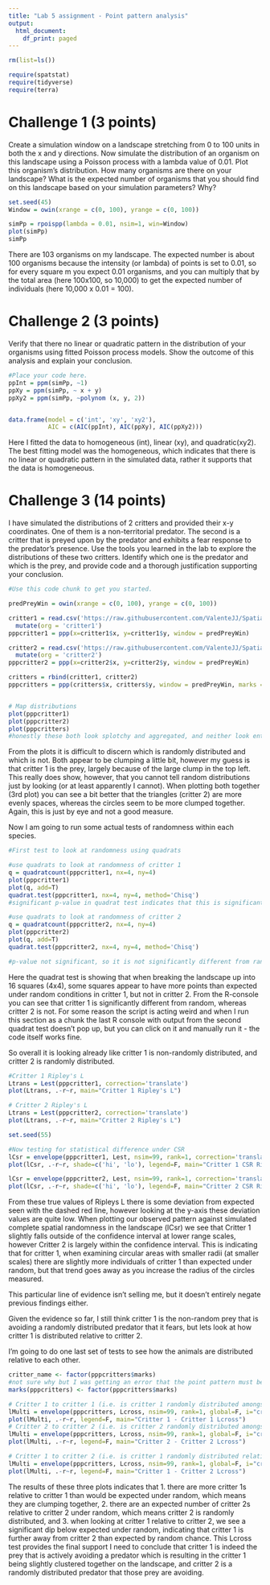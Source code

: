 ```yaml
---
title: "Lab 5 assignment - Point pattern analysis"
output:
  html_document:
    df_print: paged
---
```


```r
rm(list=ls())

require(spatstat)
require(tidyverse)
require(terra)
```


# Challenge 1 (3 points)

Create a simulation window on a landscape stretching from 0 to 100 units in both the x and y directions. Now simulate the distribution of an organism on this landscape using a Poisson process with a lambda value of 0.01. Plot this organism's distribution. How many organisms are there on your landscape? What is the expected number of organisms that you should find on this landscape based on your simulation parameters? Why?

```r
set.seed(45)
Window = owin(xrange = c(0, 100), yrange = c(0, 100))

simPp = rpoispp(lambda = 0.01, nsim=1, win=Window)
plot(simPp)
simPp
```

There are 103 organisms on my landscape. The expected number is about 100 organisms because the intensity (or lambda) of points is set to 0.01, so for every square m you expect 0.01 organisms, and you can multiply that by the total area (here 100x100, so 10,000) to get the expected number of individuals (here 10,000 x 0.01 = 100).


# Challenge 2 (3 points)

Verify that there no linear or quadratic pattern in the distribution of your organisms using fitted Poisson process models. Show the outcome of this analysis and explain your conclusion.

```r
#Place your code here.
ppInt = ppm(simPp, ~1)
ppXy = ppm(simPp, ~ x + y)
ppXy2 = ppm(simPp, ~polynom (x, y, 2))


data.frame(model = c('int', 'xy', 'xy2'),
           AIC = c(AIC(ppInt), AIC(ppXy), AIC(ppXy2)))

```

Here I fitted the data to homogeneous (int), linear (xy), and quadratic(xy2). The best fitting model was the homogeneous, which indicates that there is no linear or quadratic pattern in the simulated data, rather it supports that the data is homogeneous.  


# Challenge 3 (14 points)

I have simulated the distributions of 2 critters and provided their x-y coordinates. One of them is a non-territorial predator. The second is a critter that is preyed upon by the predator and exhibits a fear response to the predator's presence. Use the tools you learned in the lab to explore the distributions of these two critters. Identify which one is the predator and which is the prey, and provide code and a thorough justification supporting your conclusion.


```r
#Use this code chunk to get you started.

predPreyWin = owin(xrange = c(0, 100), yrange = c(0, 100))

critter1 = read.csv('https://raw.githubusercontent.com/ValenteJJ/SpatialEcology/main/Week5/species1.csv') %>% 
  mutate(org = 'critter1')
pppcritter1 = ppp(x=critter1$x, y=critter1$y, window = predPreyWin)

critter2 = read.csv('https://raw.githubusercontent.com/ValenteJJ/SpatialEcology/main/Week5/species2.csv') %>% 
  mutate(org = 'critter2')
pppcritter2 = ppp(x=critter2$x, y=critter2$y, window = predPreyWin)

critters = rbind(critter1, critter2)
pppcritters = ppp(critters$x, critters$y, window = predPreyWin, marks = critters$org)


# Map distributions
plot(pppcritter1)
plot(pppcritter2)
plot(pppcritters)
#honestly these both look splotchy and aggregated, and neither look entirely random. My initial thought is that critter 1 is the prey, largely because of the large clump in the top left. 
```

From the plots it is difficult to discern which is randomly distributed and which is not. Both appear to be clumping a little bit, however my guess is that critter 1 is the prey, largely because of the large clump in the top left. This really does show, however, that you cannot tell random distributions just by looking (or at least apparently I cannot). When plotting both together (3rd plot) you can see a bit better that the triangles (critter 2) are more evenly spaces, whereas the circles seem to be more clumped together. Again, this is just by eye and not a good measure.

Now I am going to run some actual tests of randomness within each species. 


```r
#First test to look at randomness using quadrats

#use quadrats to look at randomness of critter 1
q = quadratcount(pppcritter1, nx=4, ny=4)
plot(pppcritter1)
plot(q, add=T)
quadrat.test(pppcritter1, nx=4, ny=4, method='Chisq')
#significant p-value in quadrat test indicates that this is significantly different from random. 

#use quadrats to look at randomness of critter 2
q = quadratcount(pppcritter2, nx=4, ny=4)
plot(pppcritter2)
plot(q, add=T)
quadrat.test(pppcritter2, nx=4, ny=4, method='Chisq')

#p-value not significant, so it is not significantly different from random

```

Here the quadrat test is showing that when breaking the landscape up into 16 squares (4x4), some squares appear to have more points than expected under random conditions in critter 1, but not in critter 2. From the R-console you can see that critter 1 is significantly different from random, whereas critter 2 is not. For some reason the script is acting weird and when I run this section as a chunk the last R console with output from the second quadrat test doesn't pop up, but you can click on it and manually run it - the code itself works fine.

So overall it is looking already like critter 1 is non-randomly distributed, and critter 2 is randomly distributed. 

```r

#Critter 1 Ripley's L
Ltrans = Lest(pppcritter1, correction='translate')
plot(Ltrans, .-r~r, main="Critter 1 Ripley's L")

# Critter 2 Ripley's L
Ltrans = Lest(pppcritter2, correction='translate')
plot(Ltrans, .-r~r, main="Critter 2 Ripley's L")

set.seed(55)

#Now testing for statistical difference under CSR
lCsr = envelope(pppcritter1, Lest, nsim=99, rank=1, correction='translate', global=F)
plot(lCsr, .-r~r, shade=c('hi', 'lo'), legend=F, main="Critter 1 CSR Ripley's L")

lCsr = envelope(pppcritter2, Lest, nsim=99, rank=1, correction='translate', global=F)
plot(lCsr, .-r~r, shade=c('hi', 'lo'), legend=F, main="Critter 2 CSR Ripley's L")
```
From these true values of Ripleys L there is some deviation from expected seen with the dashed red line, however looking at the y-axis these deviation values are quite low. When plotting our observed pattern against simulated complete spatial randomness in the landscape (lCsr) we see that Critter 1 slightly falls outside of the confidence interval at lower range scales, however Critter 2 is largely within the confidence interval. This is indicating that for critter 1, when examining circular areas with smaller radii (at smaller scales) there are slightly more individuals of critter 1 than expected under random, but that trend goes away as you increase the radius of the circles measured. 

This particular line of evidence isn't selling me, but it doesn't entirely negate previous findings either. 

Given the evidence so far, I still think critter 1 is the non-random prey that is avoiding a randomly distributed predator that it fears, but lets look at how critter 1 is distributed relative to critter 2. 

I'm going to do one last set of tests to see how the animals are distributed relative to each other. 

```r
critter_name <- factor(pppcritters$marks)
#not sure why but I was getting an error that the point pattern must be multitype and this works. Probs could also have run factor before coverting to ppobject and that would probably work
marks(pppcritters) <- factor(pppcritters$marks) 

# Critter 1 to critter 1 (i.e. is critter 1 randomly distributed amongst itself)
lMulti = envelope(pppcritters, Lcross, nsim=99, rank=1, global=F, i="critter1", j="critter1", simulate = expression(rlabel(pppcritters)))
plot(lMulti, .-r~r, legend=F, main="Critter 1 - Critter 1 Lcross")
# Critter 2 to critter 2 (i.e. is critter 2 randomly distributed amongst itself)
lMulti = envelope(pppcritters, Lcross, nsim=99, rank=1, global=F, i="critter2", j="critter2", simulate = expression(rlabel(pppcritters)))
plot(lMulti, .-r~r, legend=F, main="Critter 2 - Critter 2 Lcross")

# Critter 1 to critter 2 (i.e. is critter 1 randomly distributed relative to critter 2)
lMulti = envelope(pppcritters, Lcross, nsim=99, rank=1, global=F, i="critter1", j="critter2", simulate = expression(rlabel(pppcritters)))
plot(lMulti, .-r~r, legend=F, main="Critter 1 - Critter 2 Lcross")

```

The results of these three plots indicates that 1. there are more critter 1s relative to critter 1 than would be expected under random, which means they are clumping together, 2. there are an expected number of critter 2s relative to critter 2 under random, which means critter 2 is  randomly distributed, and 3. when looking at critter 1 relative to critter 2, we see a significant dip below expected under random, indicating that critter 1 is further away from critter 2 than expected by random chance. This Lcross test provides the final support I need to conclude that critter 1 is indeed the prey that is actively avoiding a predator which is resulting in the critter 1 being slightly clustered together on the landscape, and critter 2 is a randomly distributed predator that those prey are avoiding. 

